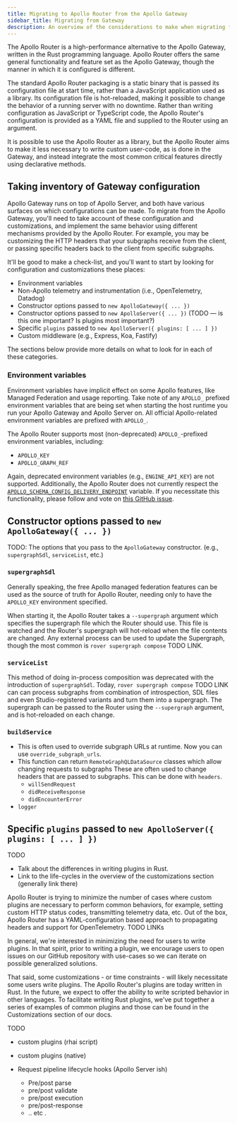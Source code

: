 ```yaml
---
title: Migrating to Apollo Router from the Apollo Gateway
sidebar_title: Migrating from Gateway
description: An overview of the considerations to make when migrating from Apollo Gateway to the Apollo Router.
---
```



The Apollo Router is a high-performance alternative to the Apollo Gateway, written in the Rust programming language.  Apollo Router offers the same general functionality and feature set as the Apollo Gateway, though the manner in which it is configured is different.

The standard Apollo Router packaging is a static binary that is passed its configuration file at start time, rather than a JavaScript application used as a library.  Its configuration file is hot-reloaded, making it possible to change the behavior of a running server with no downtime.  Rather than writing configuration as JavaScript or TypeScript code, the Apollo Router's configuration is provided as a YAML file and supplied to the Router using an argument.

It is possible to use the Apollo Router as a library, but the Apollo Router aims to make it less necessary to write custom user-code, as is done in the Gateway, and instead integrate the most common critical features directly using declarative methods.

## Taking inventory of Gateway configuration

Apollo Gateway runs on top of Apollo Server, and both have various surfaces on which configurations can be made.  To migrate from the Apollo Gateway, you'll need to take account of these configuration and customizations, and implement the same behavior using different mechanisms provided by the Apollo Router.  For example, you may be customizing the HTTP headers that your subgraphs receive from the client, or passing specific headers back to the client from specific subgraphs.

It'll be good to make a check-list, and you'll want to start by looking for configuration and customizations these places:

- Environment variables
- Non-Apollo telemetry and instrumentation (i.e., OpenTelemetry, Datadog)
- Constructor options passed to `new ApolloGateway({ ... })`
- Constructor options passed to `new ApolloServer({ ... })` (TODO — is this one important? Is plugins most important?)
- Specific `plugins` passed to `new ApolloServer({ plugins: [ ... ] })`
- Custom middleware (e.g., Express, Koa, Fastify)

The sections below provide more details on what to look for in each of these categories.

### Environment variables

Environment variables have implicit effect on some Apollo features, like Managed Federation and usage reporting.  Take note of any `APOLLO_` prefixed environment variables that are being set when starting the host runtime you run your Apollo Gateway and Apollo Server on.  All official Apollo-related environment variables are prefixed with `APOLLO_`.

The Apollo Router supports most (non-deprecated) `APOLLO_`-prefixed environment variables, including:

- `APOLLO_KEY`
- `APOLLO_GRAPH_REF`

Again, deprecated environment variables (e.g., `ENGINE_API_KEY`) are not supported.  Additionally, the Apollo Router does not currently respect the [`APOLLO_SCHEMA_CONFIG_DELIVERY_ENDPOINT`](https://www.apollographql.com/docs/federation/managed-federation/uplink/#environment-variable) variable.  If you necessitate this functionality, please follow and vote on [this GitHub issue](https://github.com/apollographql/router/issues/692).

## Constructor options passed to `new ApolloGateway({ ... })`

TODO: The options that you pass to the `ApolloGateway` constructor.  (e.g., `supergraphSdl`, `serviceList`, etc.)

### `supergraphSdl`

Generally speaking, the free Apollo managed federation features can be used as the source of truth for Apollo Router, needing only to have the `APOLLO_KEY` environment specified.

When starting it, the Apollo Router takes a `--supergraph` argument which specifies the supergraph file which the Router should use.  This file is watched and the Router's supergraph will hot-reload when the file contents are changed.  Any external process can be used to update the Supergraph, though the most common is `rover supergraph compose` TODO LINK.

### `serviceList`

This method of doing in-process composition was deprecated with the introduction of `supergraphSdl`.  Today, `rover supergraph compose` TODO LINK can can process subgraphs from combination of introspection, SDL files and even Studio-registered variants and turn them into a supergraph.  The supergraph can be passed to the Router using the `--supergraph` argument, and is hot-reloaded on each change.  

### `buildService`

- This is often used to override subgraph URLs at runtime.  Now you can use `override_subgraph_urls`. 
- This function can return `RemoteGraphQLDataSource` classes which allow changing requests to subgraphs
  These are often used to change headers that are passed to subgraphs.  This can be done with `headers`.
  - `willSendRequest`
  - `didReceiveResponse`
  - `didEncounterError`
- `logger`

## Specific `plugins` passed to `new ApolloServer({ plugins: [ ... ] })`

TODO

- Talk about the differences in writing plugins in Rust.
- Link to the life-cycles in the overview of the customizations section (generally link there)

Apollo Router is trying to minimize the number of cases where custom plugins are necessary to perform common behaviors, for example, setting custom HTTP status codes, transmitting telemetry data, etc.  Out of the box, Apollo Router has a YAML-configuration based approach to propagating headers and support for OpenTelemetry. TODO LINKs

In general, we're interested in minimizing the need for users to write plugins. In that spirit, prior to writing a plugin, we encourage users to open issues on our GitHub repository with use-cases so we can iterate on possible generalized solutions.

That said, some customizations - or time constraints - will likely necessitate some users write plugins.  The Apollo Router's plugins are today written in Rust.  In the future, we expect to offer the ability to write scripted behavior in other languages.  To facilitate writing Rust plugins, we've put together a series of examples of common plugins and those can be found in the Customizations section of our docs.

TODO

  - custom plugins (rhai script)
  - custom plugins (native)

  - Request pipeline lifecycle hooks (Apollo Server ish)
    - Pre/post parse
    - pre/post validate
    - pre/post execution
    - pre/post-response
    - .. etc .